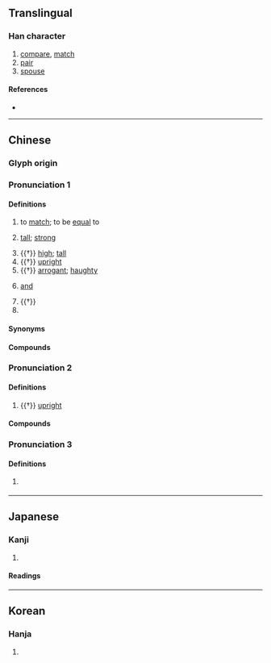{{character info}}
==Translingual==

===Han character===
{{Han char|rn=9|rad=人|as=04|sn=6|four=20217|canj=OYHN|ids=⿰亻亢}}

# [[compare]], [[match]]
# [[pair]]
# [[spouse]]

====References====
* {{Han ref|kx=0095.140|dkj=00431|dj=0201.140|hdz=10126.010|uh=4F09|ud=20233|bh=A5EA|bd=42474}}

----

==Chinese==
{{zh-forms}}

===Glyph origin===
{{Han etym}}

===Pronunciation 1===
{{zh-pron
|m=kàng
|c=kong3
|mc=y
|oc=y
|cat=v,a
}}

====Definitions====
{{zh-hanzi}}

# {{lb|zh|literary}} to [[match]]; to be [[equal]] to
#: {{zh-x|伉儷|[literary] married couple}}
# {{lb|zh|literary}} [[tall]]; [[strong]]
# {{†}} [[high]]; [[tall]]
# {{†}} [[upright]]
# {{†}} [[arrogant]]; [[haughty]]
# {{lb|zh|Wenzhou}} [[and]]
# {{†}} {{zh-alt-form|抗|to [[resist]]}}
# {{surname|zh}}

====Synonyms====
{{zh-dial|和}}

====Compounds====
{{zh-der|伉王|伉行|伉合|伉壯|伉健|伉俠|分庭伉禮|伉儷|狼伉|榮諧伉儷|賢伉儷}}

===Pronunciation 2===
{{zh-pron
|m=gāng
|cat=a
}}

====Definitions====
{{zh-hanzi}}

# {{†}} [[upright]]

====Compounds====
{{zh-der|伉伉|伉直|伉行|伉俠|伉浪|伉爽|伉厲}}

===Pronunciation 3===
{{zh-pron
|m=kǎng
|cat=pn
}}

====Definitions====
{{zh-hanzi}}

# {{lb|zh|historical}} {{n-g|A person's name.}}

----

==Japanese==

===Kanji===
{{ja-kanji|grade=|rs=人04}}

# {{rfdef|ja|sort=人04}}

====Readings====
{{ja-readings
|goon=こう<かう
|kun=たぐい-<たぐひ-, なら-ぶ
}}

----

==Korean==

===Hanja===
{{ko-hanja|hangeul=항|rv=hang|mr=hang}}

# {{rfdef|ko|sort=人04}}